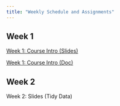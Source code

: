 ```yaml
---
title: "Weekly Schedule and Assignments"
---
```


## Week 1

[Week 1: Course Intro (Slides)](https://sarahshy.github.io/STAT-184-Website/01_course_intro.html)  

[Week 1: Course Intro (Doc)](https://sarahshy.github.io/STAT-184-Website/01_course_intro_doc.html)

## Week 2
Week 2: Slides (Tidy Data)